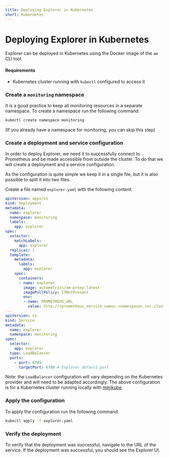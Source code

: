 ```yaml
---
title: Deploying Explorer in Kubernetes
short: Kubernetes
---
```



# Deploying Explorer in Kubernetes

Explorer can be deployed in Kubernetes using the Docker image of the `am` CLI tool.

#### Requirements
- Kubernetes cluster running with `kubectl` configured to access it

<Steps>

### Create a `monitoring` namespace

It is a good practice to keep all monitoring resources in a separate namespace. To create a namespace run the following command:

```bash
kubectl create namespace monitoring
```

(If you already have a namespace for monitoring, you can skip this step)

### Create a deployment and service configuration

In order to deploy Explorer, we need it to successfully connect to Prometheus and be made accessible from outside the cluster. To do that we will create a deployment and a service configuration.

As the configuration is quite simple we keep it in a single file, but it is also possible to split it into two files.

Create a file named `explorer.yaml` with the following content:

```yaml
apiVersion: apps/v1
kind: Deployment
metadata:
  name: explorer
  namespace: monitoring
  labels:
    app: explorer
spec:
  selector:
    matchLabels:
      app: explorer
  replicas: 1
  template:
    metadata:
      labels:
        app: explorer
    spec:
      containers:
      - name: explorer
        image: autometrics/am-proxy:latest
        imagePullPolicy: IfNotPresent
        env:
        - name: PROMETHEUS_URL
          value: http://<prometheus_service_name>.<namespace>.svc.cluster.local
---
apiVersion: v1
kind: Service
metadata:
  name: explorer
  namespace: monitoring
spec:
  selector:
    app: explorer
  type: LoadBalancer
  ports:
    - port: 6789
      targetPort: 6789 # Explorer default port
```

Note: the `LoadBalancer` configuration will vary depending on the Kubernetes provider and will need to be adapted accordingly. The above configuration is for a Kubernetes cluster running locally with [minikube](https://minikube.sigs.k8s.io/docs/).

### Apply the configuration

To apply the configuration run the following command:

```bash
kubectl apply -f explorer.yaml
```

### Verify the deployment

To verify that the deployment was successful, navigate to the URL of the service. If the deployment was successful, you should see the Explorer UI.

</Steps>